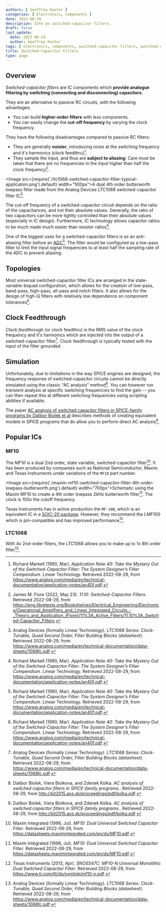 ```yaml
---
authors: [ Geoffrey Hunter ]
categories: [ Electronics, Components ]
date: 2022-08-29
description: Info on switched-capacitor filters.
draft: false
last_update:
  date: 2022-08-29
  author: Geoffrey Hunter
tags: [ electronics, components, switched-capacitor filters, switched-capacitor, filters, capacitors, analogue, clock feedthrough, Linear Technology, Analog Devices, lowpass, highpass, notch, bandpass ]
title: Switched-Capacitor Filters
type: page
---
```


<WarningIsNotes />

## Overview

_Switched-capacitor filters_ are IC components which **provide analogue filtering by switching (connecting and disconnecting) capacitors**.

They are an alternative to passive RC circuits, with the following advantages:

* You can build **higher-order filters** with less components.
* You can easily change the **cut-off frequency** by varying the clock frequency.

They have the following disadvantages compared to passive RC filters:

* They are generally **noisier**, introducing noise at the switching frequency and it's harmonics (clock feedthru)[^bib-linear-tech-mystery-switched-capacitor].
* They sample the input, and thus are **subject to aliasing**. Care must be taken that there are no frequencies in the input higher than half the clock frequency[^bib-libretext-switched-capacitor-filters]. 

<Image src={require('./ltc1068-switched-capacitor-filter-typical-application.png').default} width="500px">A dual 4th order butterworth lowpass filter made from the Analog Devices LTC1068 switched-capacitor filter IC[^bib-analog-devices-ltc-1068-ds].</Image>

The cut-off frequency of a switched-capacitor circuit depends on the ratio of the capacitances, and not their absolute values. Generally, the ratio of two capacitors can be more tightly controlled than their absolute values (especially in IC design). Furthermore, IC technology allows capacitor ratios to be much made much easier than resistor ratios[^bib-linear-tech-mystery-switched-capacitor].

One of the biggest uses for a switched-capacitor filters is as an anti-aliasing filter before an [ADC](/electronics/components/analogue-to-digital-converters-adcs/)[^bib-linear-tech-mystery-switched-capacitor]. The filter would be configured as a low-pass filter to limit the input signal frequencies to at least half the sampling rate of the ADC to prevent aliasing.

## Topologies

Most universal switched-capacitor filter ICs are arranged in the state-variable-biquad configuration, which allows for the creation of low-pass, band-pass, high-pass, all-pass and notch filters. It also allows for the design of high-Q filters with relatively low dependence on component tolerances[^bib-linear-tech-mystery-switched-capacitor].

## Clock Feedthrough

_Clock feedthrough_ (or clock feedthru) is the RMS value of the clock frequency and it's harmonics which are injected into the output of a switched-capacitor filter[^bib-analog-devices-ltc-1068-ds]. Clock feedthrough is typically tested with the input of the filter grounded.

## Simulation

Unfortunately, due to limitations in the way SPICE engines are designed, the frequency response of switched-capacitor circuits cannot be directly simulated using the classic "AC analysis" method[^bib-biolek-ac-analysis-switched-capacitor]. You can however run transient analysis at specific switching frequencies to find the gain -- you can then repeat this at different switching frequencies using scripting abilities if available.

The paper [AC analysis of switched capacitor filters in SPICE-family programs by Dalibor Biolek et al](http://kit2015.aos.sk/proceedings/pdf/kolka.pdf) describes methods of creating equivalent models in SPICE programs that do allow you to perform direct AC analysis[^bib-biolek-ac-analysis-switched-capacitor].

## Popular ICs

### MF10

The _MF10_ is a dual 2nd order, state variable, switched-capacitor filter[^bib-maxim-mf10-ds]. It has been produced by companies such as National Semiconductor, Maxim and Texas Instruments under variations of the `MF10` part number.

<Image src={require('./maxim-mf10-switched-capacitor-filter-4th-order-lowpass-butterworth.png').default} width="700px">Schematic using the Maxim MF10 to create a 4th order lowpass 2kHz butterworth filter[^bib-maxim-mf10-ds]. The clock is 100x the cutoff frequency.</Image>

Texas Instruments has in active production the `MF-10N`, which is an equivalent IC in a [SOIC-20 package](/pcb-design/component-packages/soic-component-package/). However, they recommend the LMF100 which is pin-compatible and has improved performance[^bib-ti-mf10-n-ds].

### LTC1068

With 4x 2nd-order filters, the LTC1068 allows you to make up to 1x 8th order filter[^bib-analog-devices-ltc-1068-ds].

[^bib-maxim-mf10-ds]: Maxim Integrated (1996, Jul). _MF10: Dual Universal Switched Capacitor Filter_. Retrieved 2022-08-29, from https://datasheets.maximintegrated.com/en/ds/MF10.pdf.
[^bib-ti-mf10-n-ds]: Texas Instruments (2013, Apr). _SNOS547C: MF10-N Universal Monolithic Dual Switched Capacitor Filter_. Retrieved 2022-08-29, from https://www.ti.com/lit/ds/symlink/mf10-n.pdf.
[^bib-biolek-ac-analysis-switched-capacitor]: Dalibor Biolek, Viera Biolkova, and Zdenek Kolka. _AC analysis of switched capacitor filters in SPICE-family programs._. Retrieved 2022-08-29, from http://kit2015.aos.sk/proceedings/pdf/kolka.pdf.
[^bib-libretext-switched-capacitor-filters]: James M. Fiore (2022, May 23). _11.10: Switched-Capacitor Filters_. Retrieved 2022-08-29, from https://eng.libretexts.org/Bookshelves/Electrical_Engineering/Electronics/Operational_Amplifiers_and_Linear_Integrated_Circuits_-_Theory_and_Application_(Fiore)/11%3A_Active_Filters/11.10%3A_Switched-Capacitor_Filters.
[^bib-linear-tech-mystery-switched-capacitor]: Richard Markell (1990, Mar). _Application Note 40: Take the Mystery Out of the Switched-Capacitor Filter: The System Designer’s Filter Compendium_. Linear Technology. Retrieved 2022-08-29, from https://www.analog.com/media/en/technical-documentation/application-notes/an40f.pdf.
[^bib-analog-devices-ltc-1068-ds]: Analog Devices (formally Linear Technology). _LTC1068 Series: Clock-Tunable, Quad Second Order, Filter Building Blocks (datasheet)_. Retrieved 2022-08-29, from https://www.analog.com/media/en/technical-documentation/data-sheets/1068fc.pdf.
